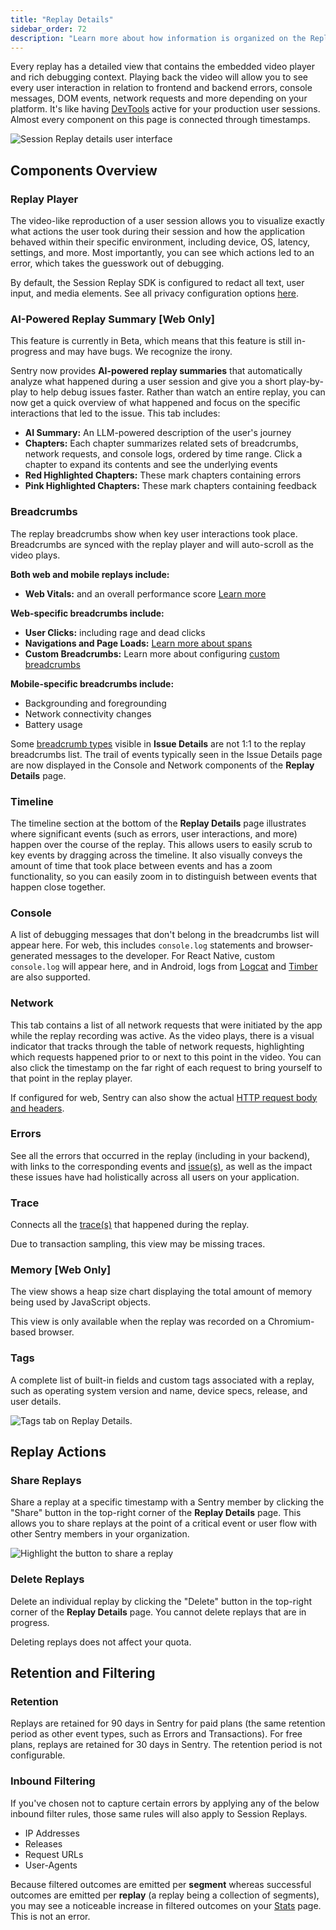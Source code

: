 ```yaml
---
title: "Replay Details"
sidebar_order: 72
description: "Learn more about how information is organized on the Replay Details page and how to share and delete replays."
---
```


<Include name="session-replay-web-report-bug.mdx" />

Every replay has a detailed view that contains the embedded video player and rich debugging context. Playing back the video will allow you to see every user interaction in relation to frontend and backend errors, console messages, DOM events, network requests and more depending on your platform. It's like having [DevTools](https://developer.chrome.com/docs/devtools/overview/) active for your production user sessions. Almost every component on this page is connected through timestamps.

![Session Replay details user interface](./img/replay-details.png)

## Components Overview

### Replay Player

The video-like reproduction of a user session allows you to visualize exactly what actions the user took during their session and how the application behaved within their specific environment, including device, OS, latency, settings, and more. Most importantly, you can see which actions led to an error, which takes the guesswork out of debugging.

<Alert>

By default, the Session Replay SDK is configured to redact all text, user input, and media elements. See all privacy configuration options [here](/platform-redirect/?next=/session-replay/privacy/).

</Alert>

### AI-Powered Replay Summary [Web Only]

<Alert>
This feature is currently in Beta, which means that this feature is still in-progress and may have bugs. We recognize the irony.
</Alert>

Sentry now provides **AI-powered replay summaries** that automatically analyze what happened during a user session and give you a short play-by-play to help debug issues faster. Rather than watch an entire replay, you can now get a quick overview of what happened and focus on the specific interactions that led to the issue. This tab includes:

- **AI Summary:** An LLM-powered description of the user's journey
- **Chapters:** Each chapter summarizes related sets of breadcrumbs, network requests, and console logs, ordered by time range. Click a chapter to expand its contents and see the underlying events
- **Red Highlighted Chapters:** These mark chapters containing errors
- **Pink Highlighted Chapters:** These mark chapters containing feedback

### Breadcrumbs

The replay breadcrumbs show when key user interactions took place. Breadcrumbs are synced with the replay player and will auto-scroll as the video plays.

**Both web and mobile replays include:**
- **Web Vitals:** and an overall performance score [Learn more](/product/insights/web-vitals/)

**Web-specific breadcrumbs include:**
- **User Clicks:** including rage and dead clicks
- **Navigations and Page Loads:** [Learn more about spans](/product/sentry-basics/distributed-tracing/)
- **Custom Breadcrumbs:** Learn more about configuring [custom breadcrumbs](/product/sentry-basics/integrate-backend/configuration-options/#breadcrumbs)

**Mobile-specific breadcrumbs include:**
- Backgrounding and foregrounding
- Network connectivity changes
- Battery usage

<Alert>

Some [breadcrumb types](/product/issues/issue-details/breadcrumbs/) visible in **Issue Details** are not 1:1 to the replay breadcrumbs list. The trail of events typically seen in the Issue Details page are now displayed in the Console and Network components of the **Replay Details** page.

</Alert>

### Timeline

The timeline section at the bottom of the **Replay Details** page illustrates where significant events (such as errors, user interactions, and more) happen over the course of the replay. This allows users to easily scrub to key events by dragging across the timeline. It also visually conveys the amount of time that took place between events and has a zoom functionality, so you can easily zoom in to distinguish between events that happen close together.

### Console

A list of debugging messages that don't belong in the breadcrumbs list will appear here. For web, this includes `console.log` statements and browser-generated messages to the developer. For React Native, custom `console.log` will appear here, and in Android, logs from [Logcat](/platforms/android/integrations/logcat/) and [Timber](/platforms/android/integrations/timber/) are also supported.

### Network

This tab contains a list of all network requests that were initiated by the app while the replay recording was active. As the video plays, there is a visual indicator that tracks through the table of network requests, highlighting which requests happened prior to or next to this point in the video. You can also click the timestamp on the far right of each request to bring yourself to that point in the replay player.

<Alert>

If configured for web, Sentry can also show the actual [HTTP request body and headers](/platform-redirect/?next=/session-replay/configuration/#network-details).

</Alert>

### Errors

See all the errors that occurred in the replay (including in your backend), with links to the corresponding events and [issue(s)](/product/issues/issue-details/error-issues/), as well as the impact these issues have had holistically across all users on your application.

### Trace

Connects all the [trace(s)](/product/sentry-basics/tracing/distributed-tracing/#traces-transactions-and-spans) that happened during the replay.

<Alert>

Due to transaction sampling, this view may be missing traces.

</Alert>

### Memory [Web Only]

The view shows a heap size chart displaying the total amount of memory being used by JavaScript objects.

<Alert>

This view is only available when the replay was recorded on a Chromium-based browser.

</Alert>

### Tags

A complete list of built-in fields and custom tags associated with a replay, such as operating system version and name, device specs, release, and user details.

![Tags tab on Replay Details.](./img/replay-details-tags.png)

## Replay Actions

### Share Replays

Share a replay at a specific timestamp with a Sentry member by clicking the "Share" button in the top-right corner of the **Replay Details** page. This allows you to share replays at the point of a critical event or user flow with other Sentry members in your organization.

![Highlight the button to share a replay](./img/replay-details-share.png)

### Delete Replays

Delete an individual replay by clicking the "Delete" button in the top-right corner of the **Replay Details** page. You cannot delete replays that are in progress.

<Alert>

Deleting replays does not affect your quota.

</Alert>

## Retention and Filtering

### Retention

Replays are retained for 90 days in Sentry for paid plans (the same retention period as other event types, such as Errors and Transactions). For free plans, replays are retained for 30 days in Sentry. The retention period is not configurable.

### Inbound Filtering

If you've chosen not to capture certain errors by applying any of the below inbound filter rules, those same rules will also apply to Session Replays.

- IP Addresses
- Releases
- Request URLs
- User-Agents

<Alert>

Because filtered outcomes are emitted per **segment** whereas successful outcomes are emitted per **replay** (a replay being a collection of segments), you may see a noticeable increase in filtered outcomes on your [Stats](https://sentry.io/orgredirect/organizations/:orgslug/stats) page. This is not an error.

</Alert>
